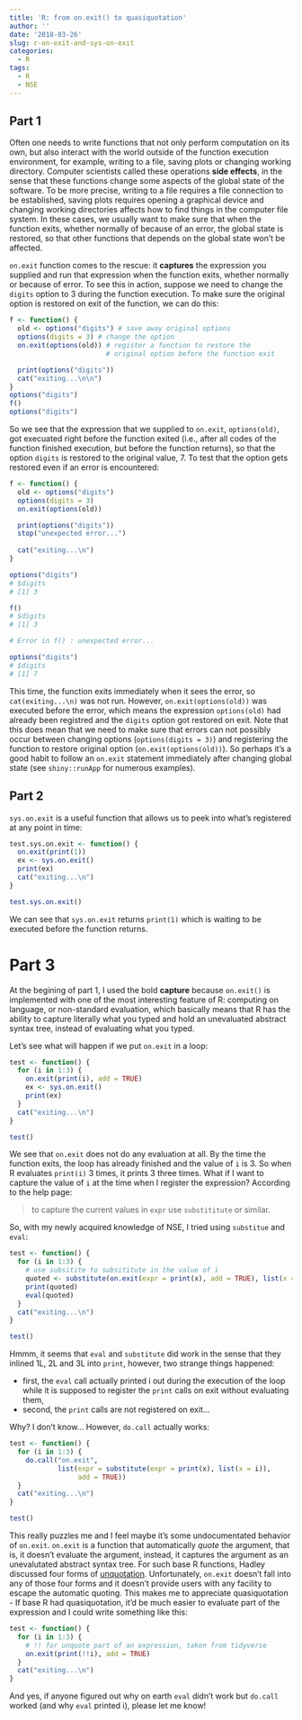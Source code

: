 ---
title: 'R: from on.exit() to quasiquotation'
author: ''
date: '2018-03-26'
slug: r-on-exit-and-sys-on-exit
categories:
  - R
tags:
  - R
  - NSE
---

## Part 1

Often one needs to write functions that not only perform computation on its own, but also interact with the world outside of the function execution environment, for example, writing to a file, saving plots or changing working directory. Computer scientists called these operations __side effects__, in the sense that these functions change some aspects of the global state of the software. To be more precise, writing to a file requires a file connection to be established, saving plots requires opening a graphical device and changing working directories affects how to find things in the computer file system. In these cases, we usually want to make sure that when the function exits, whether normally of because of an error, the global state is restored, so that other functions that depends on the global state won't be affected.

`on.exit` function comes to the rescue: it __captures__ the expression you supplied and run that expression when the function exits, whether normally or because of error. To see this in action, suppose we need to change the `digits` option to 3 during the function execution. To make sure the original option is restored on exit of the function, we can do this:

```{r}
f <- function() {
  old <- options("digits") # save away original options
  options(digits = 3) # change the option
  on.exit(options(old)) # register a function to restore the 
                        # original option before the function exit

  print(options("digits"))
  cat("exiting...\n\n")
}
options("digits")
f()
options("digits")
```

So we see that the expression that we supplied to `on.exit`, `options(old)`, got execuated right before the function exited (i.e., after all codes of the function finished execution, but before the function returns), so that the option `digits` is restored to the original value, 7. To test that the option gets restored even if an error is encountered:

```r
f <- function() {
  old <- options("digits")
  options(digits = 3)
  on.exit(options(old))

  print(options("digits"))
  stop("unexpected error...")
  
  cat("exiting...\n")
}
```

```r
options("digits")
# $digits
# [1] 3

f()
# $digits
# [1] 3

# Error in f() : unexpected error...

options("digits")
# $digits
# [1] 7
```

This time, the function exits immediately when it sees the error, so `cat(exiting...\n)` was not run. However, `on.exit(options(old))` was executed before the error, which means the expression `options(old)` had already been registred and the `digits` option got restored on exit. Note that this does mean that we need to make sure that errors can not possibly occur between changing options (`options(digits = 3)`) and registering the function to restore original option (`on.exit(options(old))`). So perhaps it's a good habit to follow an `on.exit` statement immediately after changing global state (see `shiny::runApp` for numerous examples).


## Part 2

`sys.on.exit` is a useful function that allows us to peek into what's registered at any point in time:
```{r}
test.sys.on.exit <- function() {
  on.exit(print(1))
  ex <- sys.on.exit()
  print(ex)
  cat("exiting...\n")
}

test.sys.on.exit()
```


We can see that `sys.on.exit` returns `print(1)` which is waiting to be executed before the function returns.

# Part 3

At the begining of part 1, I used the bold __capture__ because `on.exit()` is implemented with one of the most interesting feature of R: computing on language, or non-standard evaluation, which basically means that R has the ability to capture literally what you typed and hold an unevaluated abstract syntax tree, instead of evaluating what you typed.

Let's see what will happen if we put `on.exit` in a loop:

```{r}
test <- function() {
  for (i in 1:3) {
    on.exit(print(i), add = TRUE)
    ex <- sys.on.exit()
    print(ex)
  }
  cat("exiting...\n")
}

test()
```

We see that `on.exit` does not do any evaluation at all. By the time the function exits, the loop has already finished and the value of `i` is 3. So when R evaluates `print(i)` 3 times, it prints 3 three times. What if I want to capture the value of `i` at the time when I register the expression? According to the help page:

> to capture the current values in `expr` use `substititute` or similar.

So, with my newly acquired knowledge of NSE, I tried using `substitue` and `eval`:

```{r}
test <- function() {
  for (i in 1:3) {
    # use subsitite to subsititute in the value of i
    quoted <- substitute(on.exit(expr = print(x), add = TRUE), list(x = i))
    print(quoted)
    eval(quoted)
  }
  cat("exiting...\n")
}

test()
```

Hmmm, it seems that `eval` and `substitute` did work in the sense that they inlined 1L, 2L and 3L into `print`, however, two strange things happened:

- first, the `eval` call actually printed i out during the execution of the loop while it is supposed to register the `print` calls on exit without evaluating them,
- second, the `print` calls are not registered on exit...

Why? I don't know... However, `do.call` actually works:

```{r}
test <- function() {
  for (i in 1:3) {
    do.call("on.exit", 
            list(expr = substitute(expr = print(x), list(x = i)),
                 add = TRUE))
  }
  cat("exiting...\n")
}

test()
```

This really puzzles me and I feel maybe it's some undocumentated behavior of `on.exit`. 
`on.exit` is a function that automatically _quote_ the argument, that is, it doesn't evaluate the argument, instead, it captures the argument as an unevalutated abstract syntax tree. For such base R functions, Hadley discussed four forms of [unquotation](https://adv-r.hadley.nz/quasiquotation.html#unquote-base). Unfortunately, `on.exit` doesn't fall into any of those four forms and it doesn't provide users with any facility to escape the automatic quoting. This makes me to appreciate quasiquotation - If base R had quasiquotation, it'd be much easier to evaluate part of the expression and I could write something like this:

```{r eval=FALSE, include=TRUE}
test <- function() {
  for (i in 1:3) {
    # !! for unquote part of an expression, taken from tidyverse
    on.exit(print(!!i), add = TRUE)
  }
  cat("exiting...\n")
}
```

And yes, if anyone figured out why on earth `eval` didn't work but `do.call` worked (and why `eval` printed i), please let me know!

